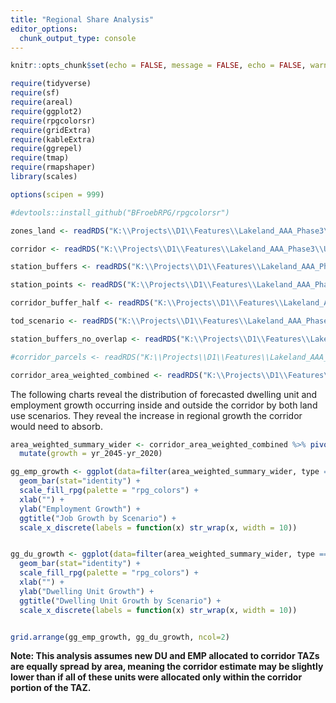 ```yaml
---
title: "Regional Share Analysis"
editor_options: 
  chunk_output_type: console
---
```


```r
knitr::opts_chunk$set(echo = FALSE, message = FALSE, echo = FALSE, warning = FALSE)

require(tidyverse)
require(sf)
require(areal)
require(ggplot2)
require(rpgcolorsr)
require(gridExtra)
require(kableExtra)
require(ggrepel)
require(tmap)
require(rmapshaper)
library(scales)

options(scipen = 999)

#devtools::install_github("BFroebRPG/rpgcolorsr")

```

```r

zones_land <- readRDS("K:\\Projects\\D1\\Features\\Lakeland_AAA_Phase3\\US98\\TOD_Land_Use_Analysis\\zones_land.rds")

corridor <- readRDS("K:\\Projects\\D1\\Features\\Lakeland_AAA_Phase3\\US98\\TOD_Land_Use_Analysis\\corridor.rds")

station_buffers <- readRDS("K:\\Projects\\D1\\Features\\Lakeland_AAA_Phase3\\US98\\TOD_Land_Use_Analysis\\station_buffers.rds")

station_points <- readRDS("K:\\Projects\\D1\\Features\\Lakeland_AAA_Phase3\\US98\\TOD_Land_Use_Analysis\\station_points.rds")

corridor_buffer_half <- readRDS("K:\\Projects\\D1\\Features\\Lakeland_AAA_Phase3\\US98\\TOD_Land_Use_Analysis\\corridor_buffer_half.rds")

tod_scenario <- readRDS("K:\\Projects\\D1\\Features\\Lakeland_AAA_Phase3\\US98\\TOD_Land_Use_Analysis\\tod_scenario.rds")

station_buffers_no_overlap <- readRDS("K:\\Projects\\D1\\Features\\Lakeland_AAA_Phase3\\US98\\TOD_Land_Use_Analysis\\station_buffers_no_overlap.rds")

#corridor_parcels <- readRDS("K:\\Projects\\D1\\Features\\Lakeland_AAA_Phase3\\US98\\TOD_Land_Use_Analysis\\corridor_parcels.rds")

corridor_area_weighted_combined <- readRDS("K:\\Projects\\D1\\Features\\Lakeland_AAA_Phase3\\US98\\TOD_Land_Use_Analysis\\area_weighted_corridor_combined.rds")

```

The following charts reveal the distribution of forecasted dwelling unit and employment growth occurring inside and outside the corridor by both land use scenarios. They reveal the increase in regional growth the corridor would need to absorb.


```r

area_weighted_summary_wider <- corridor_area_weighted_combined %>% pivot_wider(names_from = year, values_from = count, names_prefix = "yr_") %>% 
  mutate(growth = yr_2045-yr_2020)

```



```r

gg_emp_growth <- ggplot(data=filter(area_weighted_summary_wider, type == "emp"), aes(x=scenario, y=growth, fill=area)) +
  geom_bar(stat="identity") +
  scale_fill_rpg(palette = "rpg_colors") +
  xlab("") +
  ylab("Employment Growth") +
  ggtitle("Job Growth by Scenario") +
  scale_x_discrete(labels = function(x) str_wrap(x, width = 10))


gg_du_growth <- ggplot(data=filter(area_weighted_summary_wider, type == "du"), aes(x=scenario, y=growth, fill=area)) +
  geom_bar(stat="identity") +
  scale_fill_rpg(palette = "rpg_colors") +
  xlab("") +
  ylab("Dwelling Unit Growth") +
  ggtitle("Dwelling Unit Growth by Scenario") +
  scale_x_discrete(labels = function(x) str_wrap(x, width = 10))


grid.arrange(gg_emp_growth, gg_du_growth, ncol=2)


```

**Note: This analysis assumes new DU and EMP allocated to corridor TAZs are equally spread by area, meaning the corridor estimate may be slightly lower than if all of these units were allocated only within the corridor portion of the TAZ.**